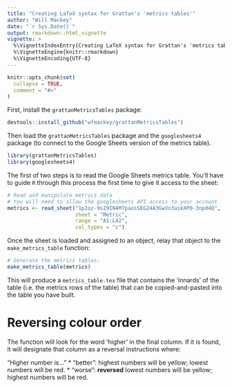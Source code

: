 ```yaml
---
title: "Creating LaTeX syntax for Grattan's 'metrics tables'"
author: "Will Mackey"
date: "`r Sys.Date()`"
output: rmarkdown::html_vignette
vignette: >
  %\VignetteIndexEntry{Creating LaTeX syntax for Grattan's 'metrics tables'}
  %\VignetteEngine{knitr::rmarkdown}
  %\VignetteEncoding{UTF-8}
---
```


```r
knitr::opts_chunk$set(
  collapse = TRUE,
  comment = "#>"
)
```

First, install the `grattanMetricsTables` package:

```r
devtools::install_github("wfmackey/grattanMetricsTables")
```

Then load the `grattanMetricsTables` package and the `googlesheets4` package (to connect to the Google Sheets version of the metrics table).

```r
library(grattanMetricsTables)
library(googlesheets4)
```

The first of two steps is to read the Google Sheets metrics table. You'll have to guide `R` through this process the first time to give it access to the sheet:

```r
# Read and manipulate metrics data
# You will need to allow the googlesheets API access to your account
metrics <- read_sheet("1p2oz-9s29IN4M7paosSEG24A3GwVn3uskXP0-3npd4Q", 
                      sheet = "Metric", 
                      range = "A1:L42",
                      col_types = "c")
```

Once the sheet is loaded and assigned to an object, relay that object to the `make_metrics_table` function:

```r
# Generate the metrics tables:
make_metrics_table(metrics) 
```

This will produce a `metrics_table.tex` file that contains the 'innards' of the table (i.e. the metrics rows of the table) that can be copied-and-pasted into the table you have built.

# Reversing colour order
The function will look for the word 'higher' in the final column. If it is found, it will designate that column as a reversal instructions where:

"Higher number is..."
* "better": highest numbers will be yellow; lowest numbers will be red.
* "worse":  **reversed** lowest numbers will be yellow; highest numbers will be red.

